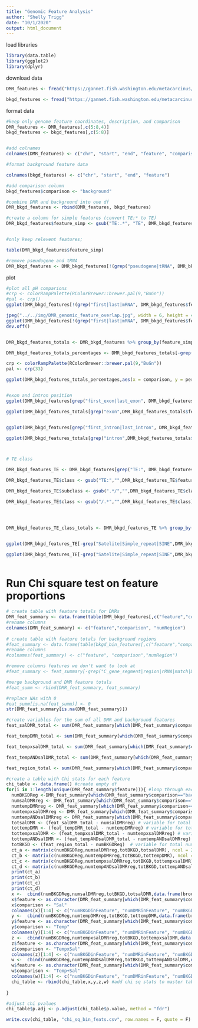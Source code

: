 ```yaml
---
title: "Genomic Feature Analysis"
author: "Shelly Trigg"
date: "10/1/2020"
output: html_document
---
```


load libraries
```r
library(data.table)
library(ggplot2)
library(dplyr)
```

download data

```r
DMR_features <- fread("https://gannet.fish.washington.edu/metacarcinus/Salmo_Calig/analyses/20200930_GenomicFeatureAnalysis/DMR_features.txt")

bkgd_features <- fread("https://gannet.fish.washington.edu/metacarcinus/Salmo_Calig/analyses/20200930_GenomicFeatureAnalysis/bkgrd_features.txt")
```

format data
```r
#keep only genome feature coordinates, description, and comparison
DMR_features <- DMR_features[,c(5:8,4)]
bkgd_features <- bkgd_features[,c(5:8)]


#add colnames
colnames(DMR_features) <- c("chr", "start", "end", "feature", "comparison")

#format background feature data

colnames(bkgd_features) <- c("chr", "start", "end", "feature")

#add comparison column
bkgd_features$comparison <- "background"

#combine DMR and background into one df
DMR_bkgd_features <- rbind(DMR_features, bkgd_features)

#create a column for simple features (convert TE:* to TE)
DMR_bkgd_features$feature_simp <- gsub("TE:.*", "TE", DMR_bkgd_features$feature)


#only keep relevent features; 

table(DMR_bkgd_features$feature_simp)

#remove pseudogene and tRNA
DMR_bkgd_features <- DMR_bkgd_features[!(grep("pseudogene|tRNA", DMR_bkgd_features$feature_simp)),]
```

plot
```r
#plot all pH comparions
#crp <- colorRampPalette(RColorBrewer::brewer.pal(9,"BuGn"))
#pal <- crp()
ggplot(DMR_bkgd_features[!(grep("first|last|mRNA", DMR_bkgd_features$feature_simp)),],aes(x = comparison, y = ..count.., fill = factor(feature_simp), group = feature_simp)) + geom_bar(position = "fill", color = "black") + scale_y_continuous(labels=scales::percent) + ylab("% of total regions") + theme_bw() + theme(axis.text.x = element_text(size = 7, angle = 60, hjust = 1), axis.title = element_text(size = 12, face = "bold")) + scale_fill_manual("Feature",values = RColorBrewer::brewer.pal(7,"BuGn")) + ggtitle("genomic features")

jpeg("../../img/DMR_genomic_feature_overlap.jpg", width = 6, height = 4, units = "in", res = 300)
ggplot(DMR_bkgd_features[!(grep("first|last|mRNA", DMR_bkgd_features$feature_simp)),],aes(x = comparison, y = ..count.., fill = factor(feature_simp), group = feature_simp)) + geom_bar(position = "fill", color = "black") + scale_y_continuous(labels=scales::percent) + ylab("% of total regions") + theme_bw() + theme(axis.text.x = element_text(size = 7, angle = 60, hjust = 1), axis.title = element_text(size = 12, face = "bold")) + scale_fill_manual("Feature",values = RColorBrewer::brewer.pal(7,"BuGn")) + ggtitle("genomic features")
dev.off()


DMR_bkgd_features_totals <- DMR_bkgd_features %>% group_by(feature_simp,comparison) %>% summarise(count= n()) 

DMR_bkgd_features_totals_percentages <- DMR_bkgd_features_totals[-grep("mRNA|first|last",DMR_bkgd_features_totals$feature_simp),] %>% group_by(comparison) %>% mutate(perc_regions = count/sum(count)*100)

crp <- colorRampPalette(RColorBrewer::brewer.pal(9,"BuGn"))
pal <- crp(33)

ggplot(DMR_bkgd_features_totals_percentages,aes(x = comparison, y = perc_regions, fill = feature_simp)) + geom_bar(stat = "identity", color = "black") + ylab("% of total regions") + theme_bw() + theme(axis.text.x = element_text(size = 7, angle = 60, hjust = 1), axis.title = element_text(size = 12, face = "bold")) + ggtitle("genomic features") + facet_wrap(~feature_simp, scale = "free") + scale_fill_manual("Feature",values = RColorBrewer::brewer.pal(7,"BuGn"))


#exon and intron position
ggplot(DMR_bkgd_features[grep("first_exon|last_exon", DMR_bkgd_features$feature_simp),],aes(x = comparison, y = ..count.., fill = factor(feature_simp), group = feature_simp)) + geom_bar(position = "fill", color = "black") + scale_y_continuous(labels=scales::percent) + ylab("% of total regions") + theme_bw() + theme(axis.text.x = element_text(size = 7, angle = 60, hjust = 1), axis.title = element_text(size = 12, face = "bold")) + scale_fill_manual("Feature",values = RColorBrewer::brewer.pal(7,"BuGn")) + ggtitle("first and last exons percentages")

ggplot(DMR_bkgd_features_totals[grep("exon",DMR_bkgd_features_totals$feature_simp),],aes(x = feature_simp, y = count, fill = feature_simp)) + geom_bar(stat = "identity", color = "black") + ylab("count") + theme_bw() + theme(axis.text.x = element_text(size = 7, angle = 60, hjust = 1), axis.title = element_text(size = 12, face = "bold")) + ggtitle("first and last exon counts") + facet_wrap(~comparison, scale = "free") + scale_fill_manual("Feature",values = RColorBrewer::brewer.pal(7,"BuGn"))


ggplot(DMR_bkgd_features[grep("first_intron|last_intron", DMR_bkgd_features$feature_simp),],aes(x = comparison, y = ..count.., fill = factor(feature_simp), group = feature_simp)) + geom_bar(position = "fill", color = "black") + scale_y_continuous(labels=scales::percent) + ylab("% of total regions") + theme_bw() + theme(axis.text.x = element_text(size = 7, angle = 60, hjust = 1), axis.title = element_text(size = 12, face = "bold")) + scale_fill_manual("Feature",values = RColorBrewer::brewer.pal(7,"BuGn")) + ggtitle("first and last introns percentages")

ggplot(DMR_bkgd_features_totals[grep("intron",DMR_bkgd_features_totals$feature_simp),],aes(x = factor(feature_simp, levels = c("intron", "first_intron", "last_intron")), y = count, fill = feature_simp)) + geom_bar(stat = "identity", color = "black") + ylab("count") + theme_bw() + theme(axis.text.x = element_text(size = 7, angle = 60, hjust = 1), axis.title = element_text(size = 12, face = "bold")) + ggtitle("first and last introns counts") + facet_wrap(~comparison, scale = "free") + scale_fill_manual("Feature",values = RColorBrewer::brewer.pal(7,"BuGn"))



# TE class

DMR_bkgd_features_TE <- DMR_bkgd_features[grep("TE:", DMR_bkgd_features$feature),]

DMR_bkgd_features_TE$class <- gsub("TE:","",DMR_bkgd_features_TE$feature)

DMR_bkgd_features_TE$subclass <- gsub(".*/","",DMR_bkgd_features_TE$class)

DMR_bkgd_features_TE$class <- gsub("/.*","",DMR_bkgd_features_TE$class)




DMR_bkgd_features_TE_class_totals <- DMR_bkgd_features_TE %>% group_by(class,comparison) %>% summarise(count= n()) 


ggplot(DMR_bkgd_features_TE[-grep("Satelite|Simple_repeat|SINE",DMR_bkgd_features_TE$class),] ,aes(x = comparison, y = ..count.., fill = factor(class))) + geom_bar(position = "fill", color = "black") + scale_y_continuous(labels=scales::percent) + ylab("% of total regions") + theme_bw() + theme(axis.text.x = element_text(size = 7, angle = 60, hjust = 1), axis.title = element_text(size = 12, face = "bold")) + scale_fill_manual("Feature",values = RColorBrewer::brewer.pal(6,"BuGn")) + ggtitle("TE classes")

ggplot(DMR_bkgd_features_TE[-grep("Satelite|Simple_repeat|SINE",DMR_bkgd_features_TE$class),] ,aes(x = comparison, y = ..count.., fill = factor(subclass))) + geom_bar(position = "fill", color = "black") + scale_y_continuous(labels=scales::percent) + ylab("% of total regions") + theme_bw() + theme(axis.text.x = element_text(size = 7, angle = 60, hjust = 1), axis.title = element_text(size = 12, face = "bold")) + scale_fill_manual("Feature",values = pal) + ggtitle("TE classes") + facet_wrap(~class)



```

# Run Chi square test on feature proportions
```r

# create table with feature totals for DMRs
DMR_feat_summary <- data.frame(table(DMR_bkgd_features[,c("feature","comparison")]))
#rename columns
colnames(DMR_feat_summary) <- c("feature","comparison", "numRegion")
 
# create table with feature totals for background regions
#feat_summary <- data.frame(table(bkgd_bin_features[,c("feature","comparison")]))
#rename columns
#colnames(feat_summary) <- c("feature", "comparison","numRegion")

#remove columns features we don't want to look at
#feat_summary <- feat_summary[-grep("C_gene_segment|region|rRNA|match|D_loop|V_gene_segment",feat_summary$feature),]

#merge background and DMR feature totals 
#feat_summ <- rbind(DMR_feat_summary, feat_summary)

#replace NAs with 0
#eat_summ[is.na(feat_summ)] <- 0
str(DMR_feat_summary[is.na(DMR_feat_summary)])

#create variables for the sum of all DMR and background features
feat_salDMR_total <- sum(DMR_feat_summary[which(DMR_feat_summary$comparison=="Sal"),"numRegion"])

feat_tempDMR_total <- sum(DMR_feat_summary[which(DMR_feat_summary$comparison=="Temp"),"numRegion"])

feat_tempxsalDMR_total <- sum(DMR_feat_summary[which(DMR_feat_summary$comparison=="TempxSal"),"numRegion"])

feat_tempANDsalDMR_total <- sum(DMR_feat_summary[which(DMR_feat_summary$comparison=="Temp+Sal"),"numRegion"])

feat_region_total <- sum(DMR_feat_summary[which(DMR_feat_summary$comparison=="background"),"numRegion"])

#create a table with Chi stats for each feature
chi_table <- data.frame() #create empty df
for(i in 1:length(unique(DMR_feat_summary$feature))){ #loop through each feature
  numBKGDReg <-DMR_feat_summary[which(DMR_feat_summary$comparison=="background"),"numRegion"][i] # variable for number of background regions for specific feature
  numsalDMRreg <- DMR_feat_summary[which(DMR_feat_summary$comparison=="Sal"),"numRegion"][i] # variable for number of DMRs for specific feature
  numtempDMRreg <- DMR_feat_summary[which(DMR_feat_summary$comparison=="Temp"),"numRegion"][i] # variable for number of DMRs for specific feature
  numtempxsalDMRreg <- DMR_feat_summary[which(DMR_feat_summary$comparison=="TempxSal"),"numRegion"][i] # variable for number of DMRs for specific feature
  numtempANDsalDMRreg <- DMR_feat_summary[which(DMR_feat_summary$comparison=="Temp+Sal"),"numRegion"][i] # variable for number of DMRs for specific feature
  totsalDMR <- (feat_salDMR_total - numsalDMRreg) # variable for total number background regions in all features minus the number of background regions for specific feature
  tottempDMR <- (feat_tempDMR_total - numtempDMRreg) # variable for total number background regions in all features minus the number of background regions for specific feature
  tottempxsalDMR <- (feat_tempxsalDMR_total - numtempxsalDMRreg) # variable for total number background regions in all features minus the number of background regions for specific feature
  tottempANDsalDMR <- (feat_tempANDsalDMR_total - numtempANDsalDMRreg) # variable for total number background regions in all features minus the number of background regions for specific feature
  totBKGD <- (feat_region_total - numBKGDReg)  # variable for total number DMRs in all features minus the number of DMRs for specific feature
  ct_a <- matrix(c(numBKGDReg,numsalDMRreg,totBKGD,totsalDMR), ncol = 2) # create contingency table
  ct_b <- matrix(c(numBKGDReg,numtempDMRreg,totBKGD,tottempDMR), ncol = 2) # create contingency table
  ct_c <- matrix(c(numBKGDReg,numtempxsalDMRreg,totBKGD,tottempxsalDMR), ncol = 2) # create contingency table
  ct_d <- matrix(c(numBKGDReg,numtempANDsalDMRreg,totBKGD,tottempANDsalDMR), ncol = 2) # create contingency table
  print(ct_a)
  print(ct_b)
  print(ct_c)
  print(ct_d)
  x <-  cbind(numBKGDReg,numsalDMRreg,totBKGD,totsalDMR,data.frame(broom::tidy(prop.test(ct_a, correct = FALSE)))) # create data frame storing the Chi sq stats results
  x$feature <- as.character(DMR_feat_summary[which(DMR_feat_summary$comparison=="Sal"),"feature"][i]) # add feature name to chi sq df
  x$comparison <- "Sal"
  colnames(x)[1:4] <- c("numBKGDinFeature", "numDMRinFeature", "numBKGDNOTinFeature", "numDMRNOTinFeature")
  y <-  cbind(numBKGDReg,numtempDMRreg,totBKGD,tottempDMR,data.frame(broom::tidy(prop.test(ct_b, correct = FALSE)))) # create data frame storing the Chi sq stats results
  y$feature <- as.character(DMR_feat_summary[which(DMR_feat_summary$comparison=="Temp"),"feature"][i]) # add feature name to chi sq df
  y$comparison <- "Temp"
  colnames(y)[1:4] <- c("numBKGDinFeature", "numDMRinFeature", "numBKGDNOTinFeature", "numDMRNOTinFeature")
  z <-  cbind(numBKGDReg,numtempxsalDMRreg,totBKGD,tottempxsalDMR,data.frame(broom::tidy(prop.test(ct_c, correct = FALSE)))) # create data frame storing the Chi sq stats results
  z$feature <- as.character(DMR_feat_summary[which(DMR_feat_summary$comparison=="TempxSal"),"feature"][i]) # add feature name to chi sq df
  z$comparison <- "TempxSal"
  colnames(z)[1:4] <- c("numBKGDinFeature", "numDMRinFeature", "numBKGDNOTinFeature", "numDMRNOTinFeature")
  w <-  cbind(numBKGDReg,numtempANDsalDMRreg,totBKGD,tottempANDsalDMR,data.frame(broom::tidy(prop.test(ct_d, correct = FALSE)))) # create data frame storing the Chi sq stats results
  w$feature <- as.character(DMR_feat_summary[which(DMR_feat_summary$comparison=="Temp+Sal"),"feature"][i]) # add feature name to chi sq df
  w$comparison <- "Temp+Sal"
  colnames(w)[1:4] <- c("numBKGDinFeature", "numDMRinFeature", "numBKGDNOTinFeature", "numDMRNOTinFeature")
  chi_table <- rbind(chi_table,x,y,z,w) #add chi sq stats to master table
  
}

#adjust chi pvalues
chi_table$p.adj <- p.adjust(chi_table$p.value, method = "fdr")

write.csv(chi_table, "chi_sq_bin_feats.csv", row.names = F, quote = F)
```


